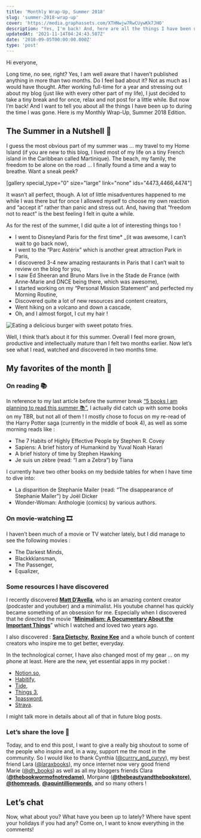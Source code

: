 ```yaml
---
title: 'Monthly Wrap-Up, Summer 2018'
slug: 'summer-2018-wrap-up'
cover: 'https://media.graphassets.com/XTHNwjw7RwCUywKk7JHO'
description: "Yes, I'm back! And, here are all the things I have been up to during the time I was gone. Here is my Monthly Wrap-Up, Summer 2018 Edition."
updatedAt: '2021-11-14T04:24:43.507Z'
date: '2018-09-05T00:00:00.000Z'
type: 'post'
---
```


Hi everyone,

Long time, no see, right? Yes, I am well aware that I haven’t published anything in more than two months. Do I feel bad about it? Not as much as I would have thought. After working full-time for a year and stressing out about my blog (just like with every other part of my life), I just decided to take a tiny break and for once, relax and not post for a little while. But now I’m back! And I want to tell you about all the things I have been up to during the time I was gone. Here is my Monthly Wrap-Up, Summer 2018 Edition.

## The Summer in a Nutshell 🐚

I guess the most obvious part of my summer was … my travel to my Home Island (if you are new to this blog, I lived most of my life on a tiny French island in the Caribbean called Martinique). The beach, my family, the freedom to be alone on the road … I finally found a time and a way to breathe. Want a sneak peek?

\[gallery special_type="0" size="large" link="none" ids="4473,4466,4474"\]

It wasn’t all perfect, though. A lot of little misadventures happened to me while I was there but for once I allowed myself to choose my own reaction and “accept it” rather than panic and stress out. And, having that “freedom not to react” is the best feeling I felt in quite a while.

As for the rest of the summer, I did quite a lot of interesting things too !

-   I went to Disneyland Paris for the first time\* \_(it was awesome, I can’t wait to go back now),
-   I went to the “Parc Astérix” which is another great attraction Park in Paris,
-   I discovered 3-4 new amazing restaurants in Paris that I can’t wait to review on the blog for you,
-   I saw Ed Sheeran and Bruno Mars live in the Stade de France (with Anne-Marie and DNCE being there, which was awesome),
-   I started working on my “Personal Mission Statement” and perfected my Morning Routine,
-   Discovered quite a lot of new resources and content creators,
-   Went hiking on a volcano and down a cascade,
-   Oh, and I almost forgot, I cut my hair !

![Eating a delicious burger with sweet potato fries.](https://media.graphcms.com/eHyxcquDTdOXKpz5P42W)

Well, I think that’s about it for this summer. Overall I feel more grown, productive and intellectually mature than I felt two months earlier. Now let’s see what I read, watched and discovered in two months time.

## My favorites of the month 🌟

### On reading 📚

In reference to my last article before the summer break [“5 books I am planning to read this summer 📚”](/library/books/books-summer-2018/ '5 books I am planning to read this summer 📚'), I actually did catch up with some books on my TBR, but not all of them ! I mostly chose to focus on my re-read of the Harry Potter saga (currently in the middle of book 4), as well as some morning reads like :

-   The 7 Habits of Highly Effective People by Stephen R. Covey
-   Sapiens: A brief history of Humankind by Yuval Noah Harari
-   A brief history of time by Stephen Hawking
-   Je suis un zèbre (read: “I am a Zebra”) by Tiana

I currently have two other books on my bedside tables for when I have time to dive into:

-   La disparition de Stephanie Mailer (read: “The disappearance of Stephanie Mailer”) by Joël Dicker
-   Wonder-Woman: Anthologie (comics) by various authors.

### On movie-watching 🎞

I haven’t been much of a movie or TV watcher lately, but I did manage to see the following movies :

-   The Darkest Minds,
-   Blackkklansman,
-   The Passenger,
-   Equalizer,

### Some resources I have discovered

I recently discovered [**Matt D’Avella**](https://mattdavella.com/), who is an amazing content creator (podcaster and youtuber) and a minimalist. His youtube channel has quickly became something of an obsession for me. Especially when I discovered that he directed the movie “**[Minimalism: A Documentary About the Important Things](https://minimalismfilm.com/)**” which I watched and loved two years ago.

I also discovered : [**Sara Dietschy**](https://www.saradietschy.com/), [**Roxine Kee**](https://www.roxinekee.com/) and a whole bunch of content creators who inspire me to get better, everyday.

In the technological corner, I have also changed most of my gear … on my phone at least. Here are the new, yet essential apps in my pocket :

-   [Notion.so](https://www.notion.so/),
-   [Habitify](https://habitify.me/),
-   [Tide](https://tide.moreless.io/en/),
-   [Things 3](https://culturedcode.com/things/),
-   [1password](https://1password.com/fr/),
-   [Strava](https://www.strava.com).

I might talk more in details about all of that in future blog posts.

### Let’s share the love 💛

Today, and to end this post, I want to give a really big shoutout to some of the people who inspire and, in a way, support me the most in the community. So I would like to thank Cynthia ([@currry_and_curvy](https://www.instagram.com/curry_and_curvy/)), my best friend Lara ([@laraxbooks](https://larakareem.blog/)), my once internet now very good friend Marie ([@dh_books](https://drizzleandhurricanebooks.com/2018/09/02/monthly-wrap-up-august-2018/)) as well as all my bloggers friends Clara ([**@thebookwormofnotredame)**](https://thebookwormofnotredame.wordpress.com/instagram-informations/), Morgane ([**@thebeautyandthebookstore)**](https://www.instagram.com/thebeautyandthebookstore/), **[@thomreads](https://www.instagram.com/thomreads/)**, [**@aquintillionwords**](https://aquintillionwords.com/2018/08/21/bring-your-story-to-life/), and so many others !

## Let’s chat

Now, what about you? What have you been up to lately? Where have spent your holidays if you had any? Come on, I want to know everything in the comments!

